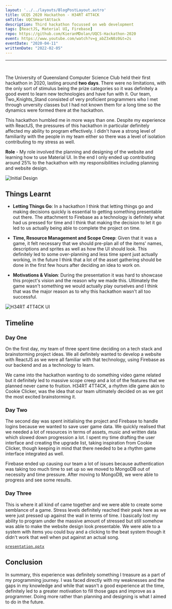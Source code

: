 ```yaml
---
layout: '../../layouts/BlogPostLayout.astro'
title: UCQS 2020 Hackathon - H34RT 4TT4CK
smTitle: UQCSHeartAttack
description: Third hackathon focussed on web development
tags: [ReactJS, Material UI, Firebase]
repo: https://github.com/KieranMDolan/UQCS-Hackathon-2020
event: https://www.youtube.com/watch?v=g_abZ3xN0z0&t=2s
eventDate: "2020-04-11"
writtenDate: "2022-02-05"
---
```

--- 
<br/>

The University of Queensland Computer Science Club held their first hackathon in 2020, lasting around **two days**. There were no limitations, with the only sort of stimulus being the prize categories so it was definitely a good event to learn new technologies and have fun with it. Our team, Two_Knights_Stand consisted of very proficient programmers who I met through unversity classes but I had not known them for a long time so the dynamics were formed there at the hackathon. 

This hackathon humbled me in more ways than one. Despite my experience with ReactJS, the pressures of this hackathon in particular definitely affected my ability to program effectively. I didn't have a strong level of familiarity with the people in my team either so there was a level of isolation contributing to my stress as well. 


**Role** - My role involved the planning and designing of the website and learning how to use Material UI. In the end I only ended up contributing around 25% to the hackathon with my responsibilities including planning and website design.   

![Initial Design](/blog/UQCSHeartAttack/design.png "design")

## Things Learnt	
 - **Letting Things Go**: In a hackathon I think that letting things go and making decisions quickly is essential to getting something presentable out there. The attachment to Firebase as a technology is definitely what had us pressed for time and I think that making the decision to let it go led to us actually being able to complete the project on time. 

 - **Time, Resource Management and Scope Creep**: Given that it was a game, it felt necessary that we should pre-plan all of the items' names, descriptions and sprites as well as how the UI should look. This definitely led to some over-planning and less time spent just actually working, in the future I think that a lot of the asset gathering should be done in the first few hours after deciding an idea to work on. 

 - **Motivations & Vision**: During the presentation it was hard to showcase this project's vision and the reason why we made this. Ultimately the game wasn't something we would actually play ourselves and I think that was the major reason as to why this hackathon wasn't all too successful. 

![H34RT 4TT4CK UI](/blog/UQCSHeartAttack/game.png "game")

## Timeline

### Day One
On the first day, my team of three spent time deciding on a tech stack and brainstorming project ideas. We all definitely wanted to develop a website with ReactJS as we were all familiar with that technology, using Firebase as our backend and as a technology to learn. 

We came into the hackathon wanting to do something video game related but it definitely led to massive scope creep and a lot of the features that we planned never came to fruition. H34RT 4TT4CK, a rhythm idle game akin to Cookie Clicker, was the idea that our team ultimately decided on as we got the most excited brainstorming it. 

### Day Two
The second day was spent initialising the project and Firebase to handle logins because we wanted to save user game data. We quickly realised that we needed a lot of resources in terms of assets, music and written data which slowed down progression a lot. I spent my time drafting the user interface and creating the upgrade list, taking inspiration from Cookie Clicker, though keeping in mind that there needed to be a rhythm game interface integrated as well. 

Firebase ended up causing our team a lot of issues because authentication was taking too much time to set up so we moved to MongoDB out of necessity and time pressure. After moving to MongoDB, we were able to progress and see some results.

### Day Three
This is where it all kind of came together and we were able to create some semblance of a game. Stress levels definitely reached their peak here as we were just pressed up against the wall in terms of time. I basically lost my ability to program under the massive amount of stressed but still somehow was able to make the website design look presentable. We were able to a system with items you could buy and a clicking to the beat system though it didn't work that well when put against an actual song.  

[`presentation.pptx`](/blog/UQCSHeartAttack/presentation.pptx)

## Conclusion
In summary, this experience was definitely something I treasure as a part of my programming journey. I was faced directly with my weaknesses and the gaps in my knowledge and while that wasn't a good experience at the time, definitely led to a greater motivation to fill those gaps and improve as a programmer. Doing more rather than planning and designing is what I aimed to do in the future. 